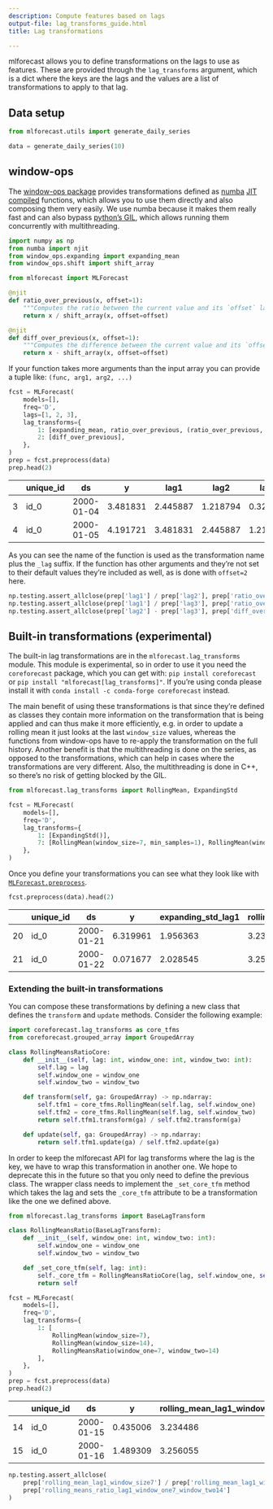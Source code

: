 ```yaml
---
description: Compute features based on lags
output-file: lag_transforms_guide.html
title: Lag transformations

---
```


mlforecast allows you to define transformations on the lags to use as
features. These are provided through the `lag_transforms` argument,
which is a dict where the keys are the lags and the values are a list of
transformations to apply to that lag.

## Data setup

```python
from mlforecast.utils import generate_daily_series
```


```python
data = generate_daily_series(10)
```

## window-ops

The [window-ops package](https://github.com/jmoralez/window_ops)
provides transformations defined as [numba](https://numba.pydata.org/)
[JIT compiled](https://en.wikipedia.org/wiki/Just-in-time_compilation)
functions, which allows you to use them directly and also composing them
very easily. We use numba because it makes them really fast and can also
bypass [python’s
GIL](https://wiki.python.org/moin/GlobalInterpreterLock), which allows
running them concurrently with multithreading.

```python
import numpy as np
from numba import njit
from window_ops.expanding import expanding_mean
from window_ops.shift import shift_array

from mlforecast import MLForecast
```


```python
@njit
def ratio_over_previous(x, offset=1):
    """Computes the ratio between the current value and its `offset` lag"""
    return x / shift_array(x, offset=offset)

@njit
def diff_over_previous(x, offset=1):
    """Computes the difference between the current value and its `offset` lag"""
    return x - shift_array(x, offset=offset)
```

If your function takes more arguments than the input array you can
provide a tuple like: `(func, arg1, arg2, ...)`

```python
fcst = MLForecast(
    models=[],
    freq='D',
    lags=[1, 2, 3],
    lag_transforms={
        1: [expanding_mean, ratio_over_previous, (ratio_over_previous, 2)],  # the second ratio sets offset=2
        2: [diff_over_previous],
    },
)
prep = fcst.preprocess(data)
prep.head(2)
```

|     | unique_id | ds         | y        | lag1     | lag2     | lag3     | expanding_mean_lag1 | ratio_over_previous_lag1 | ratio_over_previous_lag1_offset2 | diff_over_previous_lag2 |
|-----|-----------|------------|----------|----------|----------|----------|---------------------|--------------------------|----------------------------------|-------------------------|
| 3   | id_0      | 2000-01-04 | 3.481831 | 2.445887 | 1.218794 | 0.322947 | 1.329209            | 2.006809                 | 7.573645                         | 0.895847                |
| 4   | id_0      | 2000-01-05 | 4.191721 | 3.481831 | 2.445887 | 1.218794 | 1.867365            | 1.423546                 | 2.856785                         | 1.227093                |

As you can see the name of the function is used as the transformation
name plus the `_lag` suffix. If the function has other arguments and
they’re not set to their default values they’re included as well, as is
done with `offset=2` here.

```python
np.testing.assert_allclose(prep['lag1'] / prep['lag2'], prep['ratio_over_previous_lag1'])
np.testing.assert_allclose(prep['lag1'] / prep['lag3'], prep['ratio_over_previous_lag1_offset2'])
np.testing.assert_allclose(prep['lag2'] - prep['lag3'], prep['diff_over_previous_lag2'])
```

## Built-in transformations (experimental)

The built-in lag transformations are in the `mlforecast.lag_transforms`
module. This module is experimental, so in order to use it you need the
`coreforecast` package, which you can get with:
`pip install coreforecast` or
`pip install "mlforecast[lag_transforms]"`. If you’re using conda please
install it with `conda install -c conda-forge coreforecast` instead.

The main benefit of using these transformations is that since they’re
defined as classes they contain more information on the transformation
that is being applied and can thus make it more efficiently, e.g. in
order to update a rolling mean it just looks at the last `window_size`
values, whereas the functions from window-ops have to re-apply the
transformation on the full history. Another benefit is that the
multithreading is done on the series, as opposed to the transformations,
which can help in cases where the transformations are very different.
Also, the multithreading is done in C++, so there’s no risk of getting
blocked by the GIL.

```python
from mlforecast.lag_transforms import RollingMean, ExpandingStd
```


```python
fcst = MLForecast(
    models=[],
    freq='D',
    lag_transforms={
        1: [ExpandingStd()],
        7: [RollingMean(window_size=7, min_samples=1), RollingMean(window_size=14)]
    },
)
```

Once you define your transformations you can see what they look like
with
[`MLForecast.preprocess`](https://Nixtla.github.io/forecast.html#mlforecast.preprocess).

```python
fcst.preprocess(data).head(2)
```

|     | unique_id | ds         | y        | expanding_std_lag1 | rolling_mean_lag7_window_size7_min_samples1 | rolling_mean_lag7_window_size14 |
|-----|-----------|------------|----------|--------------------|---------------------------------------------|---------------------------------|
| 20  | id_0      | 2000-01-21 | 6.319961 | 1.956363           | 3.234486                                    | 3.283064                        |
| 21  | id_0      | 2000-01-22 | 0.071677 | 2.028545           | 3.256055                                    | 3.291068                        |

### Extending the built-in transformations

You can compose these transformations by defining a new class that
defines the `transform` and `update` methods. Consider the following
example:

```python
import coreforecast.lag_transforms as core_tfms
from coreforecast.grouped_array import GroupedArray
```


```python
class RollingMeansRatioCore:
    def __init__(self, lag: int, window_one: int, window_two: int):
        self.lag = lag
        self.window_one = window_one
        self.window_two = window_two

    def transform(self, ga: GroupedArray) -> np.ndarray:
        self.tfm1 = core_tfms.RollingMean(self.lag, self.window_one)
        self.tfm2 = core_tfms.RollingMean(self.lag, self.window_two)
        return self.tfm1.transform(ga) / self.tfm2.transform(ga)

    def update(self, ga: GroupedArray) -> np.ndarray:
        return self.tfm1.update(ga) / self.tfm2.update(ga)
```

In order to keep the mlforecast API for lag transforms where the lag is
the key, we have to wrap this transformation in another one. We hope to
deprecate this in the future so that you only need to define the
previous class. The wrapper class needs to implement the `_set_core_tfm`
method which takes the lag and sets the `_core_tfm` attribute to be a
transformation like the one we defined above.

```python
from mlforecast.lag_transforms import BaseLagTransform
```


```python
class RollingMeansRatio(BaseLagTransform):
    def __init__(self, window_one: int, window_two: int):
        self.window_one = window_one
        self.window_two = window_two

    def _set_core_tfm(self, lag: int):
        self._core_tfm = RollingMeansRatioCore(lag, self.window_one, self.window_two)
        return self
```


```python
fcst = MLForecast(
    models=[],
    freq='D',
    lag_transforms={
        1: [
            RollingMean(window_size=7),
            RollingMean(window_size=14),
            RollingMeansRatio(window_one=7, window_two=14)
        ],
    },
)
prep = fcst.preprocess(data)
prep.head(2)
```

|     | unique_id | ds         | y        | rolling_mean_lag1_window_size7 | rolling_mean_lag1_window_size14 | rolling_means_ratio_lag1_window_one7_window_two14 |
|-----|-----------|------------|----------|--------------------------------|---------------------------------|---------------------------------------------------|
| 14  | id_0      | 2000-01-15 | 0.435006 | 3.234486                       | 3.283064                        | 0.985204                                          |
| 15  | id_0      | 2000-01-16 | 1.489309 | 3.256055                       | 3.291068                        | 0.989361                                          |

```python
np.testing.assert_allclose(
    prep['rolling_mean_lag1_window_size7'] / prep['rolling_mean_lag1_window_size14'],
    prep['rolling_means_ratio_lag1_window_one7_window_two14']
)
```


